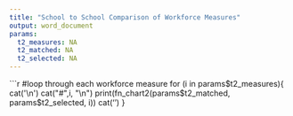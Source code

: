 ```yaml
---
title: "School to School Comparison of Workforce Measures"
output: word_document
params:
  t2_measures: NA
  t2_matched: NA
  t2_selected: NA
---
```

```r

#loop through each workforce measure
for (i in params$t2_measures){
cat('\n')  
cat("#",i, "\n")
print(fn_chart2(params$t2_matched, params$t2_selected, i))
cat('\n') 
}
